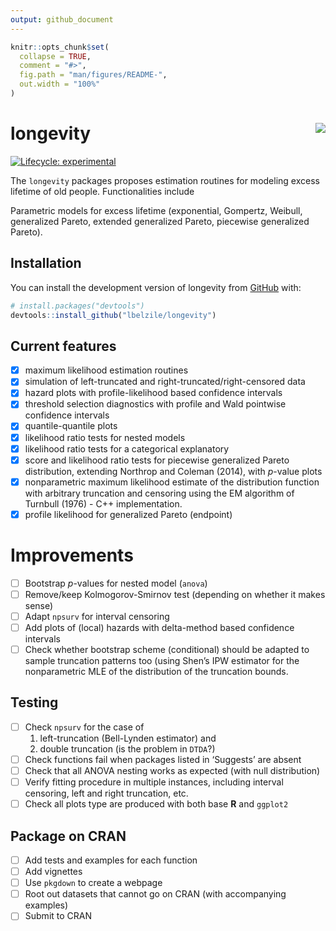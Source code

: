```yaml
---
output: github_document
---
```


<!-- README.md is generated from README.Rmd. Please edit that file -->

```r
knitr::opts_chunk$set(
  collapse = TRUE,
  comment = "#>",
  fig.path = "man/figures/README-",
  out.width = "100%"
)
```

# longevity <img src="tools/longevity_sticker.png" align="right"/>

<!-- badges: start -->
[![Lifecycle: experimental](https://img.shields.io/badge/lifecycle-experimental-orange.svg)](https://www.tidyverse.org/lifecycle/#experimental)
<!-- badges: end -->

The `longevity` packages proposes estimation routines for modeling excess lifetime of old people. Functionalities include

Parametric models for excess lifetime (exponential, Gompertz, Weibull, generalized Pareto, extended generalized Pareto, piecewise generalized Pareto).


## Installation

<!-- You can install the released version of longevity from [CRAN](https://CRAN.R-project.org) with: -->

<!-- ``` r -->
<!-- install.packages("longevity") -->
<!-- ``` -->

You can install the development version of longevity from [GitHub](https://github.com/) with:

``` r
# install.packages("devtools")
devtools::install_github("lbelzile/longevity")
```

 <!-- `devtools::build_readme()` is handy for this. You could also use GitHub Actions to re-render `README.Rmd` every time you push. An example workflow can be found here: <https://github.com/r-lib/actions/tree/master/examples>. -->


## Current features

- [x] maximum likelihood estimation routines
- [x] simulation of left-truncated and right-truncated/right-censored data
- [x] hazard plots with profile-likelihood based confidence intervals
- [x] threshold selection diagnostics with profile and Wald pointwise confidence intervals
- [x] quantile-quantile plots
- [x] likelihood ratio tests for nested models
- [x] likelihood ratio tests for a categorical explanatory
- [x] score and likelihood ratio tests for piecewise generalized Pareto distribution, extending Northrop and Coleman (2014), with $p$-value plots
- [x] nonparametric maximum likelihood estimate of the distribution function with arbitrary truncation and censoring using the EM algorithm of Turnbull (1976) - C++ implementation.
- [x] profile likelihood for generalized Pareto (endpoint)


# Improvements

- [ ] Bootstrap $p$-values for nested model (`anova`)
- [ ] Remove/keep Kolmogorov-Smirnov test (depending on whether it makes sense)
- [ ] Adapt `npsurv` for interval censoring
- [ ] Add plots of (local) hazards with delta-method based confidence intervals
- [ ] Check whether bootstrap scheme (conditional) should be adapted to sample truncation patterns too (using Shen's IPW estimator for the nonparametric MLE of the distribution of the truncation bounds.


## Testing

- [ ] Check `npsurv` for the case of 
	(1) left-truncation (Bell-Lynden estimator) and 
	(2) double truncation (is the problem in `DTDA`?)
- [ ] Check functions fail when packages listed in 'Suggests' are absent
- [ ] Check that all ANOVA nesting works as expected (with null distribution)
- [ ] Verify fitting procedure in multiple instances, including interval censoring, left and right truncation, etc.
- [ ] Check all plots type are produced with both base **R** and `ggplot2`

## Package on CRAN

- [ ] Add tests and examples for each function
- [ ] Add vignettes
- [ ] Use `pkgdown` to create a webpage
- [ ] Root out datasets that cannot go on CRAN (with accompanying examples)
- [ ] Submit to CRAN

